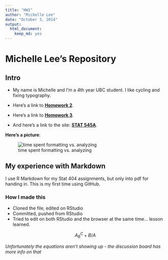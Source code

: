 ```yaml
---
title: "HW1"
author: "Michelle Lee"
date: "October 3, 2014"
output:
  html_document:
    keep_md: yes
---
```


Michelle Lee's Repository
==========================
## Intro

* My name is Michelle and I'm a 4th year UBC student. I like cycling and fixing typography.

* Here's a link to **[Homework 2](https://github.com/mi-lee/stat545-data-analysis-r/tree/master/HW2)**.

* Here's a link to **[Homework 3](https://github.com/mi-lee/stat545-data-analysis-r/tree/master/HW3)**.

* And here's a link to the site: **[STAT 545A](http://stat545-ubc.github.io/hw01_edit-README.html)**.


**Here's a picture**: 
  
  ![time spent formatting vs. analyzing](http://fosslien.com/analyst/seven.png)


## My experience with Markdown

I use R Markdown for my Stat 404 assignments, but only into pdf for handing in. This is my first time using GitHub. 

### How I made this

* Cloned the file, edited on RStudio
* Committed, pushed from RStudio
* Tried to edit on both RStudio and the browser at the same time... lesson learned. 

$$ A_B^C + B/A $$
  
  *Unfortunately the equations aren't showing up - the discussion board has more info on that*
